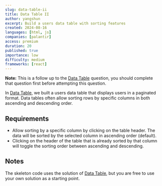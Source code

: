 ```yaml
---
slug: data-table-ii
title: Data Table II
author: yangshun
excerpt: Build a users data table with sorting features
created: 2024-08-16
languages: [html, js]
companies: [palantir]
access: premium
duration: 20
published: true
importance: low
difficulty: medium
frameworks: [react]
---
```


**Note:** This is a follow up to the [Data Table](/questions/user-interface/data-table) question, you should complete that question first before attempting this question.

In [Data Table](/questions/user-interface/data-table), we built a users data table that displays users in a paginated format. Data tables often allow sorting rows by specific columns in both ascending and descending order.

## Requirements

- Allow sorting by a specific column by clicking on the table header. The data will be sorted by the selected column in ascending order (default).
- Clicking on the header of the table that is already sorted by that column will toggle the sorting order between ascending and descending.

## Notes

The skeleton code uses the solution of [Data Table](/questions/user-interface/data-table), but you are free to use your own solution as a starting point.

